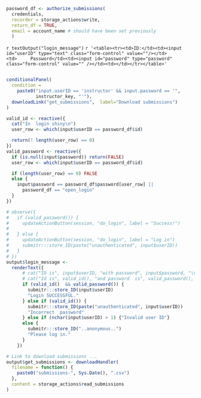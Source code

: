 ```r
password_df <- authorize_submissions(
  credentials,
  recorder = storage_actions$write,
  return_df = TRUE,
  email = account_name # should have been set previously
  )
```


`r textOutput("login_message")`
`r '<table><tr><td>ID:</td><td><input id="userID" type="text" class="form-control" value=""/></td><td>     Password</td><td><input id="password" type="password" class="form-control" value="" /></td><td></td></tr></table>'`

```r

```

```r
conditionalPanel(
  condition =
    paste0("input.userID == 'instructor' && input.password == '", 
           instructor_key, "'"),
  downloadLink("get_submissions",  label="Download submissions")
)
```

```r
valid_id <- reactive({
  cat("In  login shiny\n")
  user_row <- which(input$userID == password_df$id)

  return(! length(user_row) == 0)
})
valid_password <- reactive({
  if (is.null(input$password)) return(FALSE)
  user_row <- which(input$userID == password_df$id)

  if (length(user_row) == 0) FALSE
  else {
    input$password == password_df$password[user_row] ||
      password_df == "open_login"
  }
})

# observe({
#   if (valid_password()) {
#     updateActionButton(session, "do_login", label = "Success!")
#     
#   } else {
#     updateActionButton(session, "do_login", label = "Log in")
#     submitr:::store_ID(paste("unauthenticated", input$userID))
#   }
# })
output$login_message <-
  renderText({ 
      # cat("ID is", input$userID, "with password", input$password, "\n")
      # cat("Id is", valid_id(), "and password  is", valid_password(), "\n")
      if (valid_id()  && valid_password()) {
        submitr:::store_ID(input$userID)
        "Login SUCCESSFUL."
      } else if (valid_id()) {
        submitr:::store_ID(paste("unauthenticated", input$userID))
        "Incorrect  password"
      } else if (nchar(input$userID) > 1) {"Invalid user ID"}
      else {
        submitr:::store_ID("..anonymous..")
        "Please log in."
      }
    })

# Link to download submissions ...
output$get_submissions <- downloadHandler(
  filename = function() {
    paste0("submissions-", Sys.Date(), ".csv")
  },
  content = storage_actions$read_submissions
)
```

